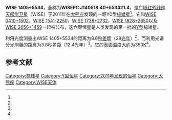 {{Starbox begin
| name= WISEPC J140518.40+553421.4}}
{{Starbox observe
| epoch=[[儒略日|MJD]] 55545.11<ref name="Kirkpatrick2011v1"/> 
| equinox=[[J2000|J2000]]<ref name="Kirkpatrick2011v1"/> 
| constell=[[大熊座|大熊座]]
| ra={{RA|14|05|18.27}}<ref name="Kirkpatrick2011v1">{{cite arXiv
  |last=Kirkpatrick |first=J. Davy
  |coauthors=Cushing; Gelino; Griffith; Skrutskie; Marsh; Wright; Mainzer; Eisenhardt; McLean; Thompson; Bauer; Benford; Bridge; Lake; Petty; Stanford; Tsai; Bailey; Beichman; Bochanski; Burgasser; Capak; Cruz; Hinz; Kartaltepe; Knox; Manohar; Masters; Morales-Calderónn; Prato; Rodigas; Salvato; Schurr; Scoville; Simcoe; Stapelfeldt; Stern; Stock; Vacca
  |title=The First Hundred Brown Dwarfs Discovered by the Wide-field Infrared Survey Explorer (WISE)
  |year=2011
  |eprint=1108.4677
  |version=v1
  |class=astro-ph.SR
  |accessdate=2011-08-23}}</ref>
| dec={{DEC|55|34|21.22}}<ref name="Kirkpatrick2011v1"/> 
| appmag_v=20.20 ± 0.13 (filter J)<ref name="Cushing2011v1">{{cite arXiv
  |last=Cushing |first=Michael C.
  |coauthors=Kirkpatrick; Gelino; Griffith; Skrutskie; Mainzer; Marsh; Beichman; Burgasser; Prato; Simcoe; Marley; Saumon; Freedman; Eisenhardt; Wright
  |title=THE DISCOVERY OF Y DWARFS USING DATA FROM THE WIDE-FIELD INFRARED SURVEY EXPLORER (WISE)
  |year=2011
  |eprint=1108.4678
  |version=v1
  |class=astro-ph.SR
  |accessdate=2011-08-23}}</ref>}}
{{Starbox character
| class=Y0 (pec?) <ref name="Kirkpatrick2011v1"/> 
| b-v=
| u-b=
| variable=}}
{{Starbox astrometry
| prop_mo_ra=-2691<ref name="Kirkpatrick2011v1"/>
| prop_mo_dec=95<ref name="Kirkpatrick2011v1"/> }}
{{Starbox detail
| mass=30 [[木星|木星]]质量<ref name="Cushing2011v1"/>
| radius=0.86 [[木星|木星]]半径<ref name="Cushing2011v1"/>
| gravity=5.0<ref name="Cushing2011v1"/>
| temperature=350<ref name="Cushing2011v1"/> }}
{{Starbox catalog
| names= WISEPC J140518.40+553421.4<ref name="Kirkpatrick2011v1"/>, WISEPC J1405+5534<ref name="Cushing2011v1"/>, WISE J1405+5534<ref name="Kirkpatrick2011v1"/>}}
{{Starbox end}}
'''WISE 1405+5534'''，全称为'''WISEPC J140518.40+553421.4'''，是[[广域红外线巡天探测卫星|广域红外线巡天探测卫星]]（WISE）于2011年在[[大熊座|大熊座]]发现的一颗Y0型[[棕矮星|棕矮星]]<ref name="Kirkpatrick2011v1"/>。它和[[WISE_0410+1502|WISE 0410+1502]]，[[WISE_1541-2250|WISE 1541-2250]]，[[WISE_1738+2732|WISE 1738+2732]]，[[WISE_1828+2650|WISE 1828+2650]]以及[[WISE_2056+1459|WISE 2056+1459]]一起被公布，这六颗恒星是人类发现的第一批的[[恒星分类|Y型]]棕矮星。

利用光度测量出WISE 1405+5534的距离为8.6[[秒差距|秒差距]]（28[[光年|光年]]）<ref name="Kirkpatrick2011v1"/>，而利用光谱分光测量的距离为3.8秒差距（12.4光年）<ref name="Cushing2011v1"/>。它的表面温度大约为350[[热力学温标|K]]<ref name="Cushing2011v1"/>。

== 参考文献 ==
{{reflist}}

{{Stars of Ursa Major}}
{{Sky|14|05|18.27|+|55|34|21.22|12.4}}

[[Category:棕矮星|Category:棕矮星]]
[[Category:Y型恒星|Category:Y型恒星]]
[[Category:2011年发现的恒星|Category:2011年发现的恒星]]
[[Category:大熊座|Category:大熊座]]
[[Category:WISE天体|Category:WISE天体]]